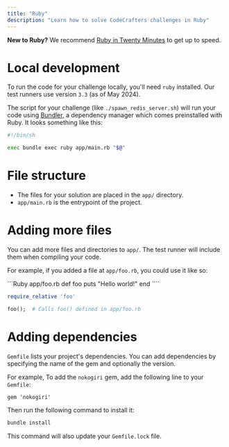```yaml
---
title: "Ruby"
description: "Learn how to solve CodeCrafters challenges in Ruby"
---
```


<Note> **New to Ruby?** We recommend [Ruby in Twenty Minutes](https://www.ruby-lang.org/en/documentation/quickstart/) to get up to speed.</Note>

# Local development

To run the code for your challenge locally, you'll need `ruby` installed. Our test runners use version `3.3` (as of May 2024).

The script for your challenge (like `./spawn_redis_server.sh`) will run your code using [Bundler](https://bundler.io/), a dependency manager which comes preinstalled with Ruby. It looks something like this:

```sh
#!/bin/sh

exec bundle exec ruby app/main.rb "$@"
```

# File structure

- The files for your solution are placed in the `app/` directory.
- `app/main.rb` is the entrypoint of the project.

# Adding more files

You can add more files and directories to `app/`. The test runner will include them when compiling your code.

For example, if you added a file at `app/foo.rb`, you could use it like so:

<CodeGroup>
```Ruby app/foo.rb
def foo
    puts "Hello world!"
end
````

```Ruby app/main.rb
require_relative 'foo'

foo();  # Calls foo() defined in app/foo.rb
```

</CodeGroup>

# Adding dependencies

`Gemfile` lists your project's dependencies. You can add dependencies by specifying the name of the gem and optionally the version.

For example, To add the `nokogiri` gem, add the following line to your `Gemfile`:

```Gemfile
gem 'nokogiri'
```

Then run the following command to install it:

```bash
bundle install
```

This command will also update your `Gemfile.lock` file.
